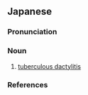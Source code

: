 ==Japanese==
{{ja-kanjitab|ふう|きょく|yomi=o}}

===Pronunciation===
{{ja-pron|yomi=o|ふうきょく|acc=0|acc_ref=DJR}}

===Noun===
{{ja-noun|ふうきょく}}

# {{lb|ja|disease|sort=ふうきょく}} [[tuberculous dactylitis]]

===References===
<references/>